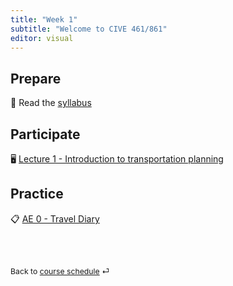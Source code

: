 ```yaml
---
title: "Week 1"
subtitle: "Welcome to CIVE 461/861"
editor: visual
---
```


## Prepare

📖 Read the [syllabus](/teaching/CIVE461/course-syllabus.html)

## Participate

🖥️ [Lecture 1 - Introduction to transportation planning](/teaching/CIVE461/slides/lec-1.html)

## Practice

📋 [AE 0 - Travel Diary](/teaching/CIVE461/ae/ae-0-travel-diary.html)

<br><br>

::: {style="font-size: 0.875em;"}
Back to [course schedule](/teaching/CIVE461/ "Course schedule") ⏎
:::